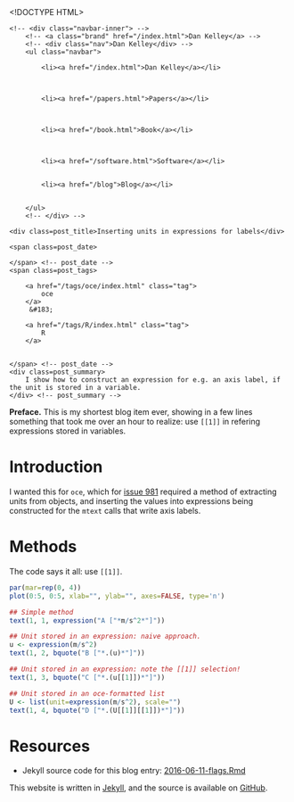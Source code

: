 <!DOCTYPE HTML>
<html>
<head>
<link rel='stylesheet' type='text/css' href='/css/test_syntax.css' />
<link rel='stylesheet' type='text/css' href='/css/style.css' />
<meta charset="UTF-8">
<title>Inserting units in expressions for labels</title>
</head>

<body>
<div class="navbar">
    <!-- <div class="navbar-inner"> -->
        <!-- <a class="brand" href="/index.html">Dan Kelley</a> -->
        <!-- <div class="nav">Dan Kelley</div> -->
        <ul class="navbar">
            
            <li><a href="/index.html">Dan Kelley</a></li>
            

            
            <li><a href="/papers.html">Papers</a></li>
            

            
            <li><a href="/book.html">Book</a></li>
            

            
            <li><a href="/software.html">Software</a></li>
            
            
            <li><a href="/blog">Blog</a></li>
            

        </ul>
        <!-- </div> -->
</div>

<div id="content">
    




<!-- <div class="span8"> -->

<div class=topnav>

<!-- | <a href='/blog'>Home</a> | -->

</div> <!-- topnav -->


<div class="page-header">

    <div class=post_title>Inserting units in expressions for labels</div>
<!-- </div> --> <!-- span8 -->

<!-- <div class="span4"> -->

<div class=slug>
    <span class=post_date>
        
    </span> <!-- post_date -->
    <span class=post_tags>
        
        <a href="/tags/oce/index.html" class="tag">
            oce
        </a>
         &#183; 
        
        <a href="/tags/R/index.html" class="tag">
            R
        </a>
        
        
    </span> <!-- post_date -->
    <div class=post_summary>
        I show how to construct an expression for e.g. an axis label, if the unit is stored in a variable.
    </div> <!-- post_summary -->
</div> <!-- slug -->

<!-- </div> -->
<!-- span4 -->
</div> <!-- page-header -->



**Preface.** This is my shortest blog item ever, showing in a few lines something that took me over an hour to realize: use `[[1]]` in refering expressions stored in variables.


# Introduction

I wanted this for `oce`, which for [issue 981](https://github.com/dankelley/oce/issues/981) required a method of extracting units from objects, and inserting the values into expressions being constructed for the `mtext` calls that write axis labels.

# Methods

The code says it all: use `[[1]]`.

```r
par(mar=rep(0, 4))
plot(0:5, 0:5, xlab="", ylab="", axes=FALSE, type='n')

## Simple method
text(1, 1, expression("A ["*m/s^2*"]"))

## Unit stored in an expression: naive approach.
u <- expression(m/s^2)
text(1, 2, bquote("B ["*.(u)*"]"))

## Unit stored in an expression: note the [[1]] selection!
text(1, 3, bquote("C ["*.(u[[1]])*"]"))

## Unit stored in an oce-formatted list
U <- list(unit=expression(m/s^2), scale="")
text(1, 4, bquote("D ["*.(U[[1]][[1]])*"]"))
```


# Resources

* Jekyll source code for this blog entry: [2016-06-11-flags.Rmd](https://raw.github.com/dankelley/dankelley.github.io/master/assets/2016-06-11-flags.Rmd)






</div>

<p class="footnote">This website is written in <a
href="http://jekyllrb.com">Jekyll</a>, and the source is available on <a
href="https://github.com/dankelley/dankelley.github.io">GitHub</a>.</p>

</body>
</html>

